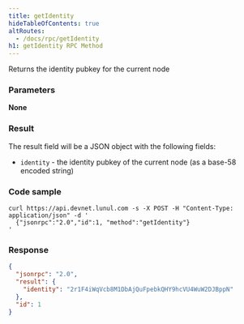 ```yaml
---
title: getIdentity
hideTableOfContents: true
altRoutes:
  - /docs/rpc/getIdentity
h1: getIdentity RPC Method
---
```


Returns the identity pubkey for the current node

<DocSideBySide>

<DocLeftSide>

### Parameters

**None**

### Result

The result field will be a JSON object with the following fields:

- `identity` - the identity pubkey of the current node \(as a base-58 encoded
  string\)

</DocLeftSide>
<DocRightSide>

### Code sample

```shell
curl https://api.devnet.lunul.com -s -X POST -H "Content-Type: application/json" -d '
  {"jsonrpc":"2.0","id":1, "method":"getIdentity"}
'
```

### Response

```json
{
  "jsonrpc": "2.0",
  "result": {
    "identity": "2r1F4iWqVcb8M1DbAjQuFpebkQHY9hcVU4WuW2DJBppN"
  },
  "id": 1
}
```

</DocRightSide>
</DocSideBySide>
